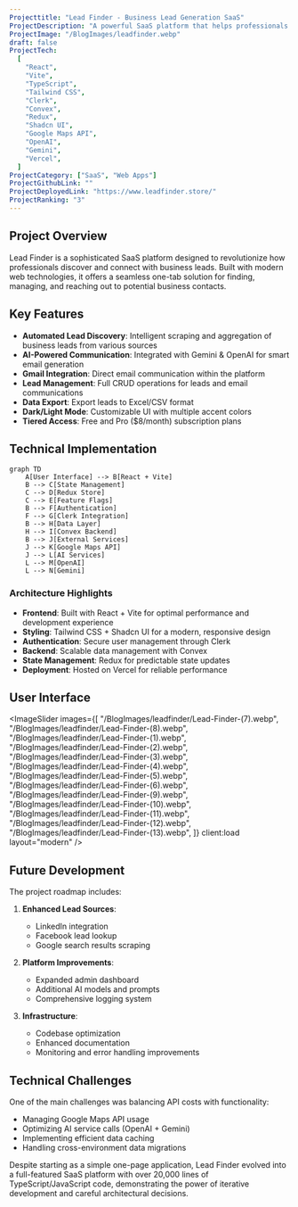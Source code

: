 ```yaml
---
Projecttitle: "Lead Finder - Business Lead Generation SaaS"
ProjectDescription: "A powerful SaaS platform that helps professionals discover and connect with business leads. Features AI-powered email generation, Gmail integration, and automated lead scraping."
ProjectImage: "/BlogImages/leadfinder.webp"
draft: false
ProjectTech:
  [
    "React",
    "Vite",
    "TypeScript",
    "Tailwind CSS",
    "Clerk",
    "Convex",
    "Redux",
    "Shadcn UI",
    "Google Maps API",
    "OpenAI",
    "Gemini",
    "Vercel",
  ]
ProjectCategory: ["SaaS", "Web Apps"]
ProjectGithubLink: ""
ProjectDeployedLink: "https://www.leadfinder.store/"
ProjectRanking: "3"
---
```



## Project Overview

Lead Finder is a sophisticated SaaS platform designed to revolutionize how professionals discover and connect with business leads. Built with modern web technologies, it offers a seamless one-tab solution for finding, managing, and reaching out to potential business contacts.

## Key Features

- **Automated Lead Discovery**: Intelligent scraping and aggregation of business leads from various sources
- **AI-Powered Communication**: Integrated with Gemini & OpenAI for smart email generation
- **Gmail Integration**: Direct email communication within the platform
- **Lead Management**: Full CRUD operations for leads and email communications
- **Data Export**: Export leads to Excel/CSV format
- **Dark/Light Mode**: Customizable UI with multiple accent colors
- **Tiered Access**: Free and Pro ($8/month) subscription plans

## Technical Implementation

```mermaid
graph TD
    A[User Interface] --> B[React + Vite]
    B --> C[State Management]
    C --> D[Redux Store]
    C --> E[Feature Flags]
    B --> F[Authentication]
    F --> G[Clerk Integration]
    B --> H[Data Layer]
    H --> I[Convex Backend]
    B --> J[External Services]
    J --> K[Google Maps API]
    J --> L[AI Services]
    L --> M[OpenAI]
    L --> N[Gemini]
```

### Architecture Highlights

- **Frontend**: Built with React + Vite for optimal performance and development experience
- **Styling**: Tailwind CSS + Shadcn UI for a modern, responsive design
- **Authentication**: Secure user management through Clerk
- **Backend**: Scalable data management with Convex
- **State Management**: Redux for predictable state updates
- **Deployment**: Hosted on Vercel for reliable performance

## User Interface

<ImageSlider
  images={[
    "/BlogImages/leadfinder/Lead-Finder-(7).webp",
    "/BlogImages/leadfinder/Lead-Finder-(8).webp",
    "/BlogImages/leadfinder/Lead-Finder-(1).webp",
    "/BlogImages/leadfinder/Lead-Finder-(2).webp",
    "/BlogImages/leadfinder/Lead-Finder-(3).webp",
    "/BlogImages/leadfinder/Lead-Finder-(4).webp",
    "/BlogImages/leadfinder/Lead-Finder-(5).webp",
    "/BlogImages/leadfinder/Lead-Finder-(6).webp",
    "/BlogImages/leadfinder/Lead-Finder-(9).webp",
    "/BlogImages/leadfinder/Lead-Finder-(10).webp",
    "/BlogImages/leadfinder/Lead-Finder-(11).webp",
    "/BlogImages/leadfinder/Lead-Finder-(12).webp",
    "/BlogImages/leadfinder/Lead-Finder-(13).webp",
  ]}
  client:load
  layout="modern"
/>

## Future Development

The project roadmap includes:

1. **Enhanced Lead Sources**:
   - LinkedIn integration
   - Facebook lead lookup
   - Google search results scraping

2. **Platform Improvements**:
   - Expanded admin dashboard
   - Additional AI models and prompts
   - Comprehensive logging system

3. **Infrastructure**:
   - Codebase optimization
   - Enhanced documentation
   - Monitoring and error handling improvements

## Technical Challenges

One of the main challenges was balancing API costs with functionality:

- Managing Google Maps API usage
- Optimizing AI service calls (OpenAI + Gemini)
- Implementing efficient data caching
- Handling cross-environment data migrations

Despite starting as a simple one-page application, Lead Finder evolved into a full-featured SaaS platform with over 20,000 lines of TypeScript/JavaScript code, demonstrating the power of iterative development and careful architectural decisions.
